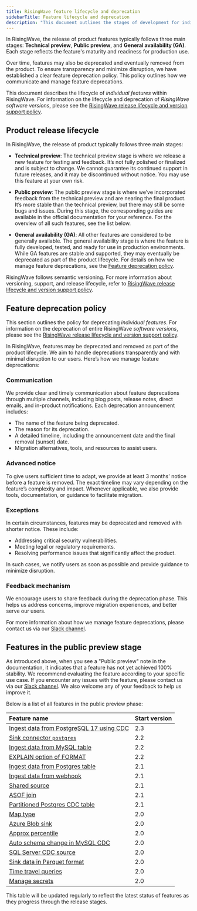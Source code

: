 ```yaml
---
title: RisingWave feature lifecycle and deprecation
sidebarTitle: Feature lifecycle and deprecation
description: "This document outlines the stages of development for individual features within RisingWave (Technical Preview, Public Preview, General Availability), and the policy for how features are deprecated and removed from the product. It also provides a list of features currently in Public Preview."
---
```


In RisingWave, the release of product features typically follows three main stages: **Technical preview**, **Public preview**, and **General availability (GA)**. Each stage reflects the feature's maturity and readiness for production use.

Over time, features may also be deprecated and eventually removed from the product. To ensure transparency and minimize disruption, we have established a clear feature deprecation policy. This policy outlines how we communicate and manage feature deprecations.

This document describes the lifecycle of *individual features* within RisingWave. For information on the lifecycle and deprecation of *RisingWave software versions*, please see the [RisingWave release lifecycle and version support policy](/changelog/release-support-policy).

## Product release lifecycle

In RisingWave, the release of product typically follows three main stages:

- **Technical preview**: The technical preview stage is where we release a new feature for testing and feedback. It’s not fully polished or finalized and is subject to change. We cannot guarantee its continued support in future releases, and it may be discontinued without notice. You may use this feature at your own risk.

- **Public preview**: The public preview stage is where we’ve incorporated feedback from the technical preview and are nearing the final product. It’s more stable than the technical preview, but there may still be some bugs and issues. During this stage, the corresponding guides are available in the official documentation for your reference. For the overview of all such features, see the list below.

- **General availability (GA)**: All other features are considered to be generally available. The general availability stage is where the feature is fully developed, tested, and ready for use in production environments. While GA features are stable and supported, they may eventually be deprecated as part of the product lifecycle. For details on how we manage feature deprecations, see the [Feature deprecation policy](#feature-deprecation-policy).

RisingWave follows semantic versioning. For more information about versioning, support, and release lifecycle, refer to [RisingWave release lifecycle and version support policy](/changelog/release-support-policy).

## Feature deprecation policy

This section outlines the policy for deprecating *individual features*. 
For information on the deprecation of entire RisingWave *software versions*, please see the [RisingWave release lifecycle and version support policy](/changelog/release-support-policy).

In RisingWave, features may be deprecated and removed as part of the product lifecycle. We aim to handle deprecations transparently and with minimal disruption to our users. Here’s how we manage feature deprecations:

### Communication

We provide clear and timely communication about feature deprecations through multiple channels, including blog posts, release notes, direct emails, and in-product notifications. Each deprecation announcement includes:

- The name of the feature being deprecated.
- The reason for its deprecation.
- A detailed timeline, including the announcement date and the final removal (sunset) date.
- Migration alternatives, tools, and resources to assist users.

### Advanced notice

To give users sufficient time to adapt, we provide at least 3 months' notice before a feature is removed. The exact timeline may vary depending on the feature’s complexity and impact. Whenever applicable, we also provide tools, documentation, or guidance to facilitate migration.

### Exceptions

In certain circumstances, features may be deprecated and removed with shorter notice. These include:

- Addressing critical security vulnerabilities.
- Meeting legal or regulatory requirements.
- Resolving performance issues that significantly affect the product.

In such cases, we notify users as soon as possible and provide guidance to minimize disruption.

### Feedback mechanism

We encourage users to share feedback during the deprecation phase. This helps us address concerns, improve migration experiences, and better serve our users.

For more information about how we manage feature deprecations, please contact us via our [Slack channel](https://go.risingwave.com/slack).

## Features in the public preview stage

As introduced above, when you see a "Public preview" note in the documentation, it indicates that a feature has not yet achieved 100% stability. We recommend evaluating the feature according to your specific use case. If you encounter any issues with the feature, please contact us via our [Slack channel](https://www.risingwave.com/slack). We also welcome any of your feedback to help us improve it.

Below is a list of all features in the public preview phase:

| Feature name |  Start version |
| :-- | :-- |
| [Ingest data from PostgreSQL 17 using CDC](/ingestion/sources/pg-cdc) | 2.3 |
| [Sink connector `postgres`](/integrations/destinations/postgresql#create-a-sink)| 2.2 |
| [Ingest data from MySQL table](/integrations/sources/mysql-table)| 2.2 |
| [EXPLAIN option of FORMAT](/sql/commands/sql-explain#explain-options)| 2.2 |
| [Ingest data from Postgres table](/integrations/sources/postgresql-table) | 2.1 |
| [Ingest data from webhook](/integrations/sources/webhook) | 2.1 |
| [Shared source](/sql/commands/sql-create-source#shared-source)  | 2.1  |
| [ASOF join](/processing/sql/joins#asof-joins) | 2.1 |
| [Partitioned Postgres CDC table](/integrations/sources/postgresql-cdc#ingest-data-from-a-partitioned-table) | 2.1 |
| [Map type](/sql/data-types/map-type) | 2.0 |
| [Azure Blob sink](/integrations/destinations/azure-blob) | 2.0 |
| [Approx percentile](/sql/functions/aggregate#approx-percentile) | 2.0 |
| [Auto schema change in MySQL CDC](/integrations/sources/mysql-cdc#automatically-change-schema) | 2.0 |
| [SQL Server CDC source](/integrations/sources/sql-server-cdc) | 2.0 |
| [Sink data in Parquet format](/delivery/overview#sink-data-in-parquet-or-json-format) | 2.0 |
| [Time travel queries](/processing/time-travel-queries) | 2.0 |
| [Manage secrets](/operate/manage-secrets) | 2.0 |

This table will be updated regularly to reflect the latest status of features as they progress through the release stages.